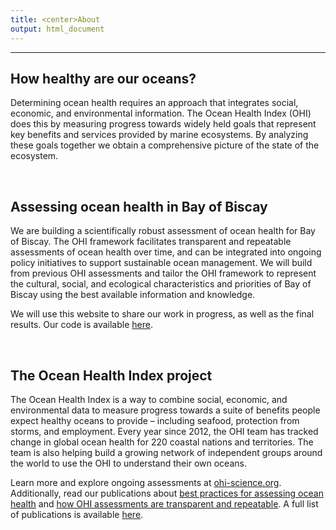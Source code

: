 ```yaml
---
title: <center>About
output: html_document
---
```


<!--- please edit as needed!--->

----

## How healthy are our oceans?

Determining ocean health requires an approach that integrates social, economic, and environmental information. The Ocean Health Index (OHI) does this by measuring progress towards widely held goals that represent key benefits and services provided by marine ecosystems. By analyzing these goals together we obtain a comprehensive picture of the state of the ecosystem. 

<br>

## Assessing ocean health in Bay of Biscay
 
We are building a scientifically robust assessment of ocean health for Bay of Biscay. The OHI framework facilitates transparent and repeatable assessments of ocean health over time, and can be integrated into ongoing policy initiatives to support sustainable ocean management. We will build from previous OHI assessments and tailor the OHI framework to represent the cultural, social, and ecological characteristics and priorities of Bay of Biscay using the best available information and knowledge.

We will use this website to share our work in progress, as well as the final results. Our code is available [here](https://github.com/OHI-Science/bob).

<br>

## The Ocean Health Index project

The Ocean Health Index is a way to combine social, economic, and environmental data to measure progress towards a suite of benefits people expect healthy oceans to provide – including seafood, protection from storms, and employment. Every year since 2012, the OHI team has tracked change in global ocean health for 220 coastal nations and territories. The team is also helping build a growing network of independent groups around the world to use the OHI to understand their own oceans. 

Learn more and explore ongoing assessments at [ohi-science.org](http://ohi-science.org). Additionally, read our publications about [best practices for assessing ocean health](https://peerj.com/articles/1503/) and [how OHI assessments are transparent and repeatable](https://www.nature.com/articles/s41559-017-0160). A full list of publications is available [here](http://ohi-science.org/publications).
